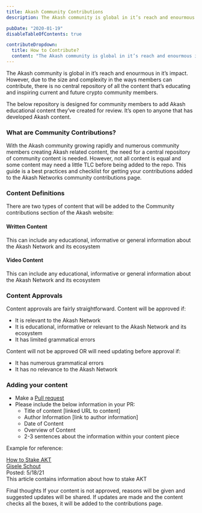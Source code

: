 ```yaml
---
title: Akash Community Contributions
description: The Akash community is global in it’s reach and enourmous in it’s impact. However, due to the size and complexity in the ways members can contribute, there is no central   of all the content that’s educating and inspiring current and future crypto community members.

pubDate: "2020-01-19"
disableTableOfContents: true

contributeDropdown:
  title: How to Contribute?
  content: "The Akash community is global in it’s reach and enourmous in it’s impact. However, due to the size and complexity in the ways members can contribute, there is no central repository of all the content that’s educating and inspiring current and future crypto community members."
---
```


The Akash community is global in it’s reach and enourmous in it’s impact. However, due to the size and complexity in the ways members can contribute, there is no central repository of all the content that’s educating and inspiring current and future crypto community members.

The below repository is designed for community members to add Akash educational content they’ve created for review. It’s open to anyone that has developed Akash content.





<HowToContributeDropdown heading="How to Contribute?">

### What are Community Contributions?

With the Akash community growing rapidly and numerous community members creating Akash related content, the need for a central repository of community content is needed. However, not all content is equal and some content may need a little TLC before being added to the repo.
This guide is a best practices and checklist for getting your contributions added to the Akash Networks community contributions page.

### Content Definitions

There are two types of content that will be added to the Community contributions section of the Akash website:

#### Written Content

This can include any educational, informative or general information about the Akash Network and its ecosystem

#### Video Content

This can include any educational, informative or general information about the Akash Network and its ecosystem

### Content Approvals

Content approvals are fairly straightforward. Content will be approved if:
- It is relevant to the Akash Network
- It is educational, informative or relevant to the Akash Network and its ecosystem
- It has limited grammatical errors

Content will not be approved OR will need updating before approval if:
- It has numerous grammatical errors
- It has no relevance to the Akash Network

### Adding your content

- Make a [Pull request](https://docs.github.com/en/desktop/working-with-your-remote-repository-on-github-or-github-enterprise/creating-an-issue-or-pull-request-from-github-desktop)
- Please include the below information in your PR:
  - Title of content [linked URL to content]
  - Author Information [link to author information]
  - Date of Content
  - Overview of Content
  - 2-3 sentences about the information within your content piece

Example for reference:

[How to Stake AKT](https://medium.com/stakin/how-to-stake-akash-network-akt-5421772f8285)<br/> 
[Gisele Schout](https://medium.com/@gisele_schout)<br/> 
Posted: 5/18/21<br/> 
This article contains information about how to stake AKT

Final thoughts If your content is not approved, reasons will be given and suggested updates will be shared. If updates are made and the content checks all the boxes, it will be added to the contributions page.


</HowToContributeDropdown>
